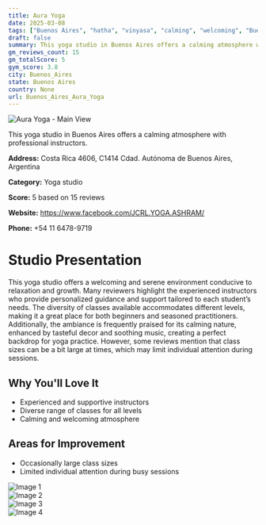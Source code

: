 ```yaml
---
title: Aura Yoga
date: 2025-03-08
tags: ["Buenos Aires", "hatha", "vinyasa", "calming", "welcoming", "Buenos Aires"]  
draft: false
summary: This yoga studio in Buenos Aires offers a calming atmosphere with professional instructors.
gm_reviews_count: 15
gm_totalScore: 5
gym_score: 3.8
city: Buenos_Aires
state: Buenos Aires
country: None
url: Buenos_Aires_Aura_Yoga
---
```


<div className="aspect-[16/9] relative my-8">
  <img 
    src="https://lh5.googleusercontent.com/p/AF1QipMAfFvHb0GVLUcKwfibRo68oIh-RMv6_tOsOLZ3=w1920-h1080-k-no"
    alt="Aura Yoga - Main View"
    className="object-cover absolute inset-0 w-full h-full rounded-lg"
  />
</div>

This yoga studio in Buenos Aires offers a calming atmosphere with professional instructors.

**Address:** Costa Rica 4606, C1414 Cdad. Autónoma de Buenos Aires, Argentina

**Category:** Yoga studio

**Score:** 5 based on 15 reviews

**Website:** https://www.facebook.com/JCRL.YOGA.ASHRAM/

**Phone:** +54 11 6478-9719

# Studio Presentation

This yoga studio offers a welcoming and serene environment conducive to relaxation and growth. Many reviewers highlight the experienced instructors who provide personalized guidance and support tailored to each student’s needs. The diversity of classes available accommodates different levels, making it a great place for both beginners and seasoned practitioners. Additionally, the ambiance is frequently praised for its calming nature, enhanced by tasteful decor and soothing music, creating a perfect backdrop for yoga practice.
However, some reviews mention that class sizes can be a bit large at times, which may limit individual attention during sessions.

## Why You'll Love It

- Experienced and supportive instructors
- Diverse range of classes for all levels
- Calming and welcoming atmosphere

## Areas for Improvement

- Occasionally large class sizes
- Limited individual attention during busy sessions

<div className="grid grid-cols-1 xl:grid-cols-2 gap-4 my-8">
<div className="aspect-[4/3] relative"><img src="https://lh5.googleusercontent.com/p/AF1QipP6OWS3fkpjZXSoJ0OwFQ4XcdSCwQk-4GnZj6cn=w1920-h1080-k-no" alt="Image 1" className="object-cover absolute inset-0 w-full h-full rounded-lg" /></div>
<div className="aspect-[4/3] relative"><img src="https://lh5.googleusercontent.com/p/AF1QipNnYPXaJI5zRUPts7XVeqD7vw9KiXQSOa6rk8Mc=w1920-h1080-k-no" alt="Image 2" className="object-cover absolute inset-0 w-full h-full rounded-lg" /></div>
<div className="aspect-[4/3] relative"><img src="https://lh5.googleusercontent.com/p/AF1QipM6MXWjjMFB36K5A2dsxELzJ82751sWDnW6J0cC=w1920-h1080-k-no" alt="Image 3" className="object-cover absolute inset-0 w-full h-full rounded-lg" /></div>
<div className="aspect-[4/3] relative"><img src="https://lh5.googleusercontent.com/p/AF1QipOn78R7jdQtNhuNHEY31J6N-0Jh54irBrg9Uw9X=w1920-h1080-k-no" alt="Image 4" className="object-cover absolute inset-0 w-full h-full rounded-lg" /></div>
</div>